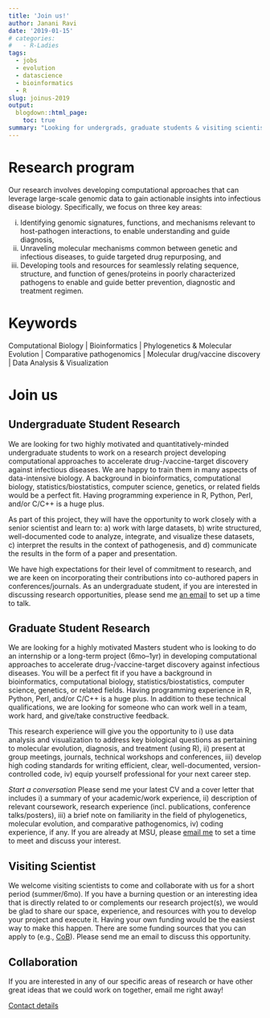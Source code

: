```yaml
---
title: 'Join us!'
author: Janani Ravi
date: '2019-01-15'
# categories:
#   - R-Ladies
tags:
  - jobs
  - evolution
  - datascience
  - bioinformatics
  - R
slug: joinus-2019
output:
  blogdown::html_page:
    toc: true
summary: "Looking for undergrads, graduate students & visiting scientists!"
---
```


# Research program
Our research involves developing computational approaches that can leverage large-scale genomic data to gain actionable insights into infectious disease biology.
Specifically, we focus on three key areas:

i) Identifying genomic signatures, functions, and mechanisms relevant to host-pathogen interactions, to enable understanding and guide diagnosis,
ii) Unraveling molecular mechanisms common between genetic and infectious diseases, to guide targeted drug repurposing, and
iii) Developing tools and resources for seamlessly relating sequence, structure, and function of genes/proteins in poorly characterized pathogens to enable and guide better prevention, diagnostic and treatment regimen.

# Keywords
Computational Biology | Bioinformatics | Phylogenetics & Molecular Evolution | Comparative pathogenomics | Molecular drug/vaccine discovery | Data Analysis & Visualization

# Join us
## Undergraduate Student Research
We are looking for two highly motivated and quantitatively-minded undergraduate students to work on a research project developing computational approaches to accelerate drug-/vaccine-target discovery against infectious diseases.
We are happy to train them in many aspects of data-intensive biology. A background in bioinformatics, computational biology, statistics/biostatistics, computer science, genetics, or related fields would be a perfect fit. Having programming experience in R, Python, Perl, and/or C/C++ is a huge plus.

As part of this project, they will have the opportunity to work closely with a senior scientist and learn to: a) work with large datasets, b) write structured, well-documented code to analyze, integrate, and visualize these datasets, c) interpret the results in the context of pathogenesis, and d) communicate the results in the form of a paper and presentation.

We have high expectations for their level of commitment to research, and we are keen on incorporating their contributions into co-authored papers in conferences/journals. As an undergraduate student, if you are interested in discussing research opportunities, please send me [an email](https://jananiravi.github.io/#contact) to set up a time to talk.

## Graduate Student Research
We are looking for a highly motivated Masters student who is looking to do an internship or a long-term project (6mo–1yr) in developing computational approaches to accelerate drug-/vaccine-target discovery against infectious diseases. You will be a perfect fit if you have a background in bioinformatics, computational biology, statistics/biostatistics, computer science, genetics, or related fields. Having programming experience in R, Python, Perl, and/or C/C++ is a huge plus. In addition to these technical qualifications, we are looking for someone who can work well in a team, work hard, and give/take constructive feedback.

This research experience will give you the opportunity to i) use data analysis and visualization to address key biological questions as pertaining to molecular evolution, diagnosis, and treatment (using R), ii) present at group meetings, journals, technical workshops and conferences, iii) develop high coding standards for writing efficient, clear, well-documented, version-controlled code, iv) equip yourself professional for your next career step.

*Start a conversation*
Please send me your latest CV and a cover letter that includes i) a summary of your academic/work experience, ii) description of relevant coursework, research experience (incl. publications, conference talks/posters), iii) a brief note on familiarity in the field of phylogenetics, molecular evolution, and comparative pathogenomics, iv) coding experience, if any. If you are already at MSU, please [email me](https://jananiravi.github.io/#contact) to set a time to meet and discuss your interest.

## Visiting Scientist
We welcome visiting scientists to come and collaborate with us for a short period (summer/6mo). If you have a burning question or an interesting idea that is directly related to or complements our research project(s), we would be glad to share our space, experience, and resources with you to develop your project and execute it. Having your own funding would be the easiest way to make this happen. There are some funding sources that you can apply to (e.g., [CoB](http://www.biologists.com/travelling-fellowships/)). Please send me an email to discuss this opportunity.

## Collaboration
If you are interested in any of our specific areas of research or have other great ideas that we could work on together, email me right away!

[Contact details](https://jananiravi.github.io/#contact)